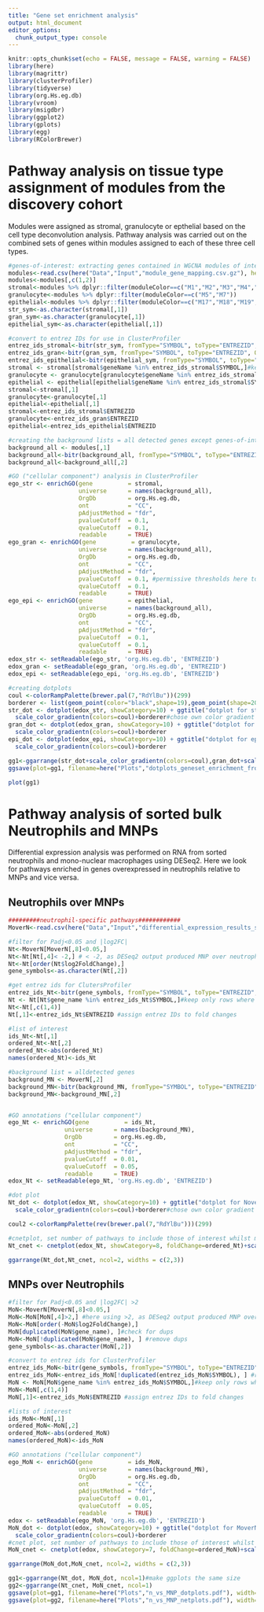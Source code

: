 ```yaml
---
title: "Gene set enrichment analysis"
output: html_document
editor_options: 
  chunk_output_type: console
---
```


```r
knitr::opts_chunk$set(echo = FALSE, message = FALSE, warning = FALSE)
library(here)
library(magrittr)
library(clusterProfiler)
library(tidyverse)
library(org.Hs.eg.db)
library(vroom)
library(msigdbr)
library(ggplot2)
library(gplots)
library(egg)
library(RColorBrewer)
```

# Pathway analysis on tissue type assignment of modules from the discovery cohort

Modules were assigned as stromal, granulocyte or epthelial based on the cell type deconvolution analysis.
Pathway analysis was carried out on the combined sets of genes within modules assigned to each of these three cell types.

```r
#genes-of-interest: extracting genes contained in WGCNA modules of interest
modules<-read.csv(here("Data","Input","module_gene_mapping.csv.gz"), header = TRUE, row.names=1) #read in genes-to-module assignments
modules<-modules[,c(1,2)]
stromal<-modules %>% dplyr::filter(moduleColor==c("M1","M2","M3","M4","M9","M10"))
granulocyte<-modules %>% dplyr::filter(moduleColor==c("M5","M7"))
epithelial<-modules %>% dplyr::filter(moduleColor==c("M17","M18","M19","M20","M21","M22","M23","M24"))
str_sym<-as.character(stromal[,1])
gran_sym<-as.character(granulocyte[,1])
epithelial_sym<-as.character(epithelial[,1])

#convert to entrez IDs for use in ClusterProfiler
entrez_ids_stromal<-bitr(str_sym, fromType="SYMBOL", toType="ENTREZID", OrgDb="org.Hs.eg.db")
entrez_ids_gran<-bitr(gran_sym, fromType="SYMBOL", toType="ENTREZID", OrgDb="org.Hs.eg.db")
entrez_ids_epithelial<-bitr(epithelial_sym, fromType="SYMBOL", toType="ENTREZID", OrgDb="org.Hs.eg.db")
stromal <- stromal[stromal$geneName %in% entrez_ids_stromal$SYMBOL,]#keep only rows where entrezID was found
granulocyte <- granulocyte[granulocyte$geneName %in% entrez_ids_stromal$SYMBOL,]#keep only rows where entrezID was found
epithelial <- epithelial[epithelial$geneName %in% entrez_ids_stromal$SYMBOL,]#keep only rows where entrezID was found
stromal<-stromal[,1]
granulocyte<-granulocyte[,1]
epithelial<-epithelial[,1]
stromal<-entrez_ids_stromal$ENTREZID
granulocyte<-entrez_ids_gran$ENTREZID
epithelial<-entrez_ids_epithelial$ENTREZID

#creating the background lists = all detected genes except genes-of-interest
background_all <- modules[,1]
background_all<-bitr(background_all, fromType="SYMBOL", toType="ENTREZID", OrgDb="org.Hs.eg.db")
background_all<-background_all[,2]

#GO ("cellular component") analysis in ClusterProfiler
ego_str <- enrichGO(gene          = stromal,
                    universe      = names(background_all),
                    OrgDb         = org.Hs.eg.db,
                    ont           = "CC",
                    pAdjustMethod = "fdr",
                    pvalueCutoff  = 0.1,
                    qvalueCutoff  = 0.1,
                    readable      = TRUE)
ego_gran <- enrichGO(gene          = granulocyte,
                    universe      = names(background_all),
                    OrgDb         = org.Hs.eg.db,
                    ont           = "CC",
                    pAdjustMethod = "fdr",
                    pvalueCutoff  = 0.1, #permissive thresholds here to just get a picture of the top pathways
                    qvalueCutoff  = 0.1,
                    readable      = TRUE)
ego_epi <- enrichGO(gene          = epithelial,
                    universe      = names(background_all),
                    OrgDb         = org.Hs.eg.db,
                    ont           = "CC",
                    pAdjustMethod = "fdr",
                    pvalueCutoff  = 0.1,
                    qvalueCutoff  = 0.1,
                    readable      = TRUE)
edox_str <- setReadable(ego_str, 'org.Hs.eg.db', 'ENTREZID')
edox_gran <- setReadable(ego_gran, 'org.Hs.eg.db', 'ENTREZID')
edox_epi <- setReadable(ego_epi, 'org.Hs.eg.db', 'ENTREZID')

#creating dotplots
coul <-colorRampPalette(brewer.pal(7,"RdYlBu"))(299)
borderer <- list(geom_point(color="black",shape=19),geom_point(shape=20))
str_dot <- dotplot(edox_str, showCategory=10) + ggtitle("dotplot for stromal enriched pathways")+
  scale_color_gradientn(colors=coul)+borderer#chose own color gradient and add border
gran_dot <- dotplot(edox_gran, showCategory=10) + ggtitle("dotplot for granulocyte enriched pathways")+
  scale_color_gradientn(colors=coul)+borderer
epi_dot <- dotplot(edox_epi, showCategory=10) + ggtitle("dotplot for epithelial enriched pathways")+
  scale_color_gradientn(colors=coul)+borderer

gg1<-ggarrange(str_dot+scale_color_gradientn(colors=coul),gran_dot+scale_color_gradientn(colors=coul),epi_dot+scale_color_gradientn(colors=coul), ncol=1)#make ggplots the same size
ggsave(plot=gg1, filename=here("Plots","dotplots_geneset_enrichment_from_modules.pdf"), device="pdf",width=12, height=22,useDingbats=FALSE) 

```
```r
plot(gg1)
```

# Pathway analysis of sorted bulk Neutrophils and MNPs

Differential expression analysis was performed on RNA from sorted neutrophils and mono-nuclear macrophages using DESeq2. Here we look for pathways enriched in genes overexpressed in neutrophils relative to MNPs and vice versa.

## Neutrophils over MNPs

```r
#########neutrophil-specific pathways############
MoverN<-read.csv(here("Data","Input","differential_expression_results_sorted_MNPs_vs_neutrophs.csv.gz"), header=T)# reading in DESeq2 output of neutrophil-MNP differential gene expression

#filter for Padj<0.05 and |log2FC| 
Nt<-MoverN[MoverN[,8]<0.05,]
Nt<-Nt[Nt[,4]< -2,] # < -2, as DESeq2 output produced MNP over neutrophil differential expression
Nt<-Nt[order(Nt$log2FoldChange),]
gene_symbols<-as.character(Nt[,2])

#get entrez ids for ClutersProfiler
entrez_ids_Nt<-bitr(gene_symbols, fromType="SYMBOL", toType="ENTREZID", OrgDb="org.Hs.eg.db") #convert gene symbols into EntrezID
Nt <- Nt[Nt$gene_name %in% entrez_ids_Nt$SYMBOL,]#keep only rows where entrezID was found
Nt<-Nt[,c(1,4)]
Nt[,1]<-entrez_ids_Nt$ENTREZID #assign entrez IDs to fold changes

#list of interest
ids_Nt<-Nt[,1]
ordered_Nt<-Nt[,2]
ordered_Nt<-abs(ordered_Nt)
names(ordered_Nt)<-ids_Nt

#background list = alldetected genes
background_MN <- MoverN[,2]
background_MN<-bitr(background_MN, fromType="SYMBOL", toType="ENTREZID", OrgDb="org.Hs.eg.db")
background_MN<-background_MN[,2]


#GO annotations ("cellular component")
ego_Nt <- enrichGO(gene          = ids_Nt,
                universe      = names(background_MN),
                OrgDb         = org.Hs.eg.db,
                ont           = "CC",
                pAdjustMethod = "fdr",
                pvalueCutoff  = 0.01,
                qvalueCutoff  = 0.05,
                readable      = TRUE)
edox_Nt <- setReadable(ego_Nt, 'org.Hs.eg.db', 'ENTREZID')

#dot plot
Nt_dot <- dotplot(edox_Nt, showCategory=10) + ggtitle("dotplot for NoverM enriched pathways")+
  scale_color_gradientn(colors=coul)+borderer#chose own color gradient

coul2 <-colorRampPalette(rev(brewer.pal(7,"RdYlBu")))(299)

#cnetplot, set number of pathways to include those of interest whilst maintaining legibility
Nt_cnet <- cnetplot(edox_Nt, showCategory=8, foldChange=ordered_Nt)+scale_color_gradientn(colors=coul2)
```

```r

ggarrange(Nt_dot,Nt_cnet, ncol=2, widths = c(2,3))

```

## MNPs over Neutrophils

```r
#filter for Padj<0.05 and |log2FC| >2 
MoN<-MoverN[MoverN[,8]<0.05,]
MoN<-MoN[MoN[,4]>2,] #here using >2, as DESeq2 output produced MNP over neutrophil differential expression
MoN<-MoN[order(-MoN$log2FoldChange),]
MoN[duplicated(MoN$gene_name), ]#check for dups
MoN<-MoN[!duplicated(MoN$gene_name), ] #remove dups
gene_symbols<-as.character(MoN[,2])

#convert to entrez ids for ClusterProfiler
entrez_ids_MoN<-bitr(gene_symbols, fromType="SYMBOL", toType="ENTREZID", OrgDb="org.Hs.eg.db") #convert gene symbols into EntrezID
entrez_ids_MoN<-entrez_ids_MoN[!duplicated(entrez_ids_MoN$SYMBOL), ] #remove other dups
MoN <- MoN[MoN$gene_name %in% entrez_ids_MoN$SYMBOL,]#keep only rows where entrezID was found
MoN<-MoN[,c(1,4)]
MoN[,1]<-entrez_ids_MoN$ENTREZID #assign entrez IDs to fold changes

#lists of interest
ids_MoN<-MoN[,1]
ordered_MoN<-MoN[,2]
ordered_MoN<-abs(ordered_MoN)
names(ordered_MoN)<-ids_MoN

#GO annotations ("cellular component")
ego_MoN <- enrichGO(gene          = ids_MoN,
                    universe      = names(background_MN),
                    OrgDb         = org.Hs.eg.db,
                    ont           = "CC",
                    pAdjustMethod = "fdr",
                    pvalueCutoff  = 0.01,
                    qvalueCutoff  = 0.05,
                    readable      = TRUE)
edox <- setReadable(ego_MoN, 'org.Hs.eg.db', 'ENTREZID')
MoN_dot <- dotplot(edox, showCategory=10) + ggtitle("dotplot for MoverN enriched pathways")+
  scale_color_gradientn(colors=coul)+borderer
#cnet plot, set number of pathways to include those of interest whilst maintaining legibility
MoN_cnet <- cnetplot(edox, showCategory=7, foldChange=ordered_MoN)+scale_color_gradientn(colors=coul2)

```

```r
ggarrange(MoN_dot,MoN_cnet, ncol=2, widths = c(2,3))
```


```r
gg1<-ggarrange(Nt_dot, MoN_dot, ncol=1)#make ggplots the same size
gg2<-ggarrange(Nt_cnet, MoN_cnet, ncol=1)
ggsave(plot=gg1, filename=here("Plots","n_vs_MNP_dotplots.pdf"), width=10, height=12, device="pdf", useDingbats=FALSE) 
ggsave(plot=gg2, filename=here("Plots","n_vs_MNP_netplots.pdf"), width=10, height=10,  device="pdf", useDingbats=FALSE) 

```